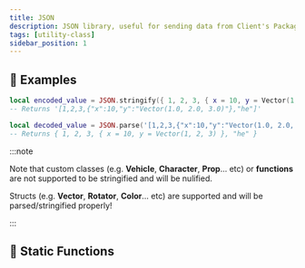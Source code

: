 ```yaml
---
title: JSON
description: JSON library, useful for sending data from Client's Package to WebUI environment
tags: [utility-class]
sidebar_position: 1
---
```


<HeaderDeclaration type="UtilityClass" name="JSON" is_static />


## 🎒 Examples

```lua
local encoded_value = JSON.stringify({ 1, 2, 3, { x = 10, y = Vector(1, 2, 3) }, "he" })
-- Returns '[1,2,3,{"x":10,"y":"Vector(1.0, 2.0, 3.0)"},"he"]'

local decoded_value = JSON.parse('[1,2,3,{"x":10,"y":"Vector(1.0, 2.0, 3.0)"},"he"]')
-- Returns { 1, 2, 3, { x = 10, y = Vector(1, 2, 3) }, "he" }
```


:::note

Note that custom classes (e.g. **Vehicle**, **Character**, **Prop**... etc) or **functions** are not supported to be stringified and will be nulified.

Structs (e.g. **Vector**, **Rotator**, **Color**... etc) are supported and will be parsed/stringified properly!

:::


## 🗿 Static Functions

<StaticFunctionsDeclaration type="UtilityClass" name="JSON" />
